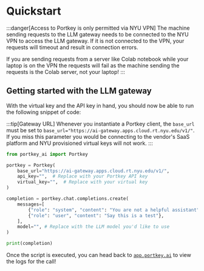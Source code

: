 # Quickstart

:::danger[Access to Portkey is only permitted via NYU VPN]
The machine sending requests to the LLM gateway needs to be connected to the NYU VPN to access the LLM gateway. If it is not connected to the VPN, your requests will timeout and result in connection errors.

If you are sending requests from a server like Colab notebook while your laptop is on the VPN the requests will fail as the machine sending the requests is the Colab server, not your laptop!
:::


## Getting started with the LLM gateway
With the virtual key and the API key in hand, you should now be able to run the following snippet of code:

:::tip[Gateway URL]
Whenever you instantiate a Portkey client, the `base_url` must be set to `base_url="https://ai-gateway.apps.cloud.rt.nyu.edu/v1/"`. If you miss this parameter you would be connecting to the vendor's SaaS platform and NYU provisioned virtual keys will not work.
:::

```python
from portkey_ai import Portkey

portkey = Portkey(
    base_url="https://ai-gateway.apps.cloud.rt.nyu.edu/v1/",
    api_key="",  # Replace with your Portkey API key
    virtual_key="",  # Replace with your virtual key
)

completion = portkey.chat.completions.create(
    messages=[
        {"role": "system", "content": "You are not a helpful assistant"},
        {"role": "user", "content": "Say this is a test"},
    ],
    model="", # Replace with the LLM model you'd like to use
)

print(completion)
```

Once the script is executed, you can head back to [`app.portkey.ai`](https://app.portkey.ai/login) to view the logs for the call!
